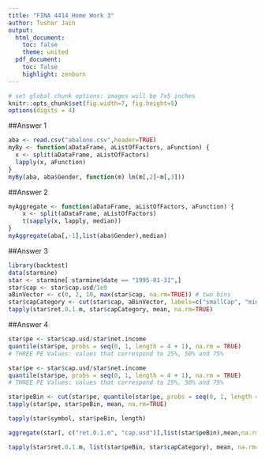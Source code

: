 ```yaml
---
title: "FINA 4414 Home Work 3"
author: Tushar Jain
output:
  html_document:
    toc: false
    theme: united
  pdf_document:
    toc: false
    highlight: zenburn
---
```


```r
# set global chunk options: images will be 7x5 inches
knitr::opts_chunk$set(fig.width=7, fig.height=5)
options(digits = 4)
```

##Answer 1

```r
aba <- read.csv("abalone.csv",header=TRUE)
myBy <- function(aDataFrame, aListOfFactors, aFunction) {
  x <- split(aDataFrame, aListOfFactors)
  lapply(x, aFunction)
}
myBy(aba, aba$Gender, function(m) lm(m[,2]~m[,3]))
```

##Answer 2

```r
myAggregate <- function(aDataFrame, aListOfFactors, aFunction) {
    x <- split(aDataFrame, aListOfFactors)
    t(sapply(x, lapply, median))
}
myAggregate(aba[,-1],list(aba$Gender),median)
```

##Answer 3

```r
library(backtest)
data(starmine)
star <- starmine[ starmine$date == "1995-01-31",]
star$cap <- star$cap.usd/1e9
aBinVector <- c(0, 2, 10, max(star$cap, na.rm=TRUE)) # two bins
star$capCategory <- cut(star$cap, aBinVector, labels=c("smallCap", "midCap", "largeCap"))
tapply(star$ret.0.1.m, star$capCategory, mean, na.rm=TRUE)
```

##Answer 4

```r
star$pe <- star$cap.usd/star$net.income
quantile(star$pe, probs = seq(0, 1, length = 4 + 1), na.rm = TRUE)
# THREE PE Values: values that correspond to 25%, 50% and 75%
```

```r
star$pe <- star$cap.usd/star$net.income
quantile(star$pe, probs = seq(0, 1, length = 4 + 1), na.rm = TRUE)
# THREE PE Values: values that correspond to 25%, 50% and 75%
```

```r
star$peBin <- cut(star$pe, quantile(star$pe, probs = seq(0, 1, length = 4 + 1), na.rm = TRUE), labels=c("Bin1", "Bin2", "Bin3", "Bin4"))
tapply(star$pe, star$peBin, mean, na.rm=TRUE)
```

```r
tapply(star$symbol, star$peBin, length)
```

```r
aggregate(star[, c("ret.0.1.m", "cap.usd")],list(star$peBin),mean,na.rm=TRUE)
```

```r
tapply(star$ret.0.1.m, list(star$peBin, star$capCategory), mean, na.rm=TRUE)
```
